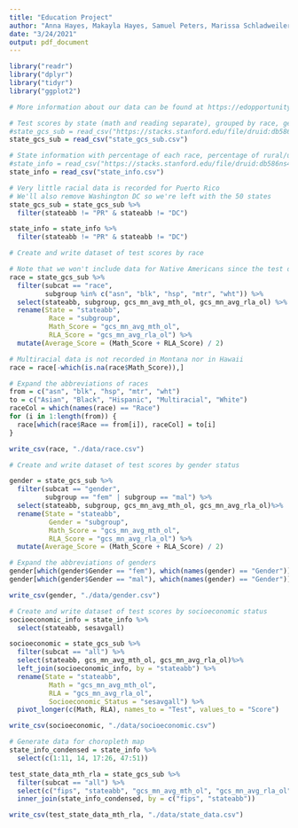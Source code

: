 ```yaml
---
title: "Education Project"
author: "Anna Hayes, Makayla Hayes, Samuel Peters, Marissa Schladweiler"
date: "3/24/2021"
output: pdf_document
---
```


```r
library("readr")
library("dplyr")
library("tidyr")
library("ggplot2")
```

```r
# More information about our data can be found at https://edopportunity.org/get-the-data/seda-archive-downloads/

# Test scores by state (math and reading separate), grouped by race, gender, economically disadvantaged, gender, etc.
#state_gcs_sub = read_csv("https://stacks.stanford.edu/file/druid:db586ns4974/seda_state_poolsub_gcs_4.0.csv")
state_gcs_sub = read_csv("state_gcs_sub.csv")

# State information with percentage of each race, percentage of rural/urban/town, etc.
#state_info = read_csv("https://stacks.stanford.edu/file/druid:db586ns4974/seda_cov_state_pool_4.0.csv")
state_info = read_csv("state_info.csv")
```
```r
# Very little racial data is recorded for Puerto Rico
# We'll also remove Washington DC so we're left with the 50 states
state_gcs_sub = state_gcs_sub %>% 
  filter(stateabb != "PR" & stateabb != "DC")

state_info = state_info %>% 
  filter(stateabb != "PR" & stateabb != "DC")
```

```r
# Create and write dataset of test scores by race

# Note that we won't include data for Native Americans since the test data is missing
race = state_gcs_sub %>% 
  filter(subcat == "race", 
         subgroup %in% c("asn", "blk", "hsp", "mtr", "wht")) %>% 
  select(stateabb, subgroup, gcs_mn_avg_mth_ol, gcs_mn_avg_rla_ol) %>% 
  rename(State = "stateabb",
          Race = "subgroup",
          Math_Score = "gcs_mn_avg_mth_ol",
          RLA_Score = "gcs_mn_avg_rla_ol") %>% 
  mutate(Average_Score = (Math_Score + RLA_Score) / 2)

# Multiracial data is not recorded in Montana nor in Hawaii
race = race[-which(is.na(race$Math_Score)),]

# Expand the abbreviations of races
from = c("asn", "blk", "hsp", "mtr", "wht")
to = c("Asian", "Black", "Hispanic", "Multiracial", "White")
raceCol = which(names(race) == "Race")
for (i in 1:length(from)) {
  race[which(race$Race == from[i]), raceCol] = to[i]
}

write_csv(race, "./data/race.csv")
```

```r
# Create and write dataset of test scores by gender status

gender = state_gcs_sub %>% 
  filter(subcat == "gender",
         subgroup == "fem" | subgroup == "mal") %>% 
  select(stateabb, subgroup, gcs_mn_avg_mth_ol, gcs_mn_avg_rla_ol)%>% 
  rename(State = "stateabb",
          Gender = "subgroup",
          Math_Score = "gcs_mn_avg_mth_ol",
          RLA_Score = "gcs_mn_avg_rla_ol") %>% 
  mutate(Average_Score = (Math_Score + RLA_Score) / 2)

# Expand the abbreviations of genders
gender[which(gender$Gender == "fem"), which(names(gender) == "Gender")] = "Female"
gender[which(gender$Gender == "mal"), which(names(gender) == "Gender")] = "Male"

write_csv(gender, "./data/gender.csv")
```

```r
# Create and write dataset of test scores by socioeconomic status
socioeconomic_info = state_info %>% 
  select(stateabb, sesavgall)

socioeconomic = state_gcs_sub %>% 
  filter(subcat == "all") %>% 
  select(stateabb, gcs_mn_avg_mth_ol, gcs_mn_avg_rla_ol)%>% 
  left_join(socioeconomic_info, by = "stateabb") %>% 
  rename(State = "stateabb",
          Math = "gcs_mn_avg_mth_ol",
          RLA = "gcs_mn_avg_rla_ol",
          Socioeconomic_Status = "sesavgall") %>% 
  pivot_longer(c(Math, RLA), names_to = "Test", values_to = "Score")

write_csv(socioeconomic, "./data/socioeconomic.csv")
```

```r
# Generate data for choropleth map
state_info_condensed = state_info %>% 
  select(c(1:11, 14, 17:26, 47:51))

test_state_data_mth_rla = state_gcs_sub %>% 
  filter(subcat == "all") %>% 
  select(c("fips", "stateabb", "gcs_mn_avg_mth_ol", "gcs_mn_avg_rla_ol")) %>%
  inner_join(state_info_condensed, by = c("fips", "stateabb"))

write_csv(test_state_data_mth_rla, "./data/state_data.csv")
```
